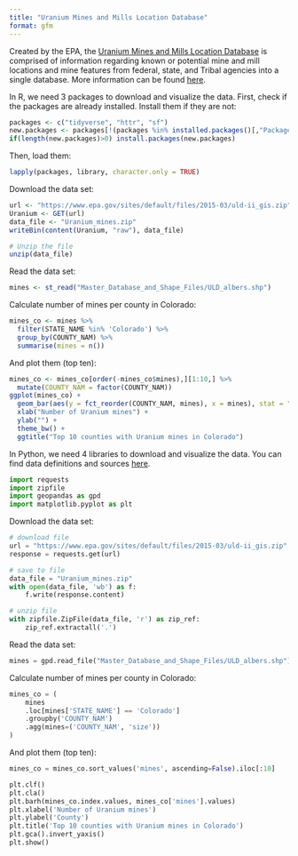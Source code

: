 ```yaml
---
title: "Uranium Mines and Mills Location Database"
format: gfm
---
```


Created by the EPA, the [Uranium Mines and Mills Location Database](https://www.epa.gov/radiation/uranium-mines-and-mills-location-database-0) is comprised of information regarding known or potential mine and mill locations and mine features from federal, state, and Tribal agencies into a single database. More information can be found [here](https://www.epa.gov/sites/default/files/2015-05/documents/402-r-05-009.pdf).

In R, we need 3 packages to download and visualize the data. First, check if the packages are already installed. Install them if they are not:

```r
packages <- c("tidyverse", "httr", "sf") 
new.packages <- packages[!(packages %in% installed.packages()[,"Package"])] 
if(length(new.packages)>0) install.packages(new.packages)
```

Then, load them:

```r
lapply(packages, library, character.only = TRUE)
```

Download the data set:

```r
url <- "https://www.epa.gov/sites/default/files/2015-03/uld-ii_gis.zip" 
Uranium <- GET(url)
data_file <- "Uranium_mines.zip"
writeBin(content(Uranium, "raw"), data_file)

# Unzip the file 
unzip(data_file)
```

Read the data set:

```r
mines <- st_read("Master_Database_and_Shape_Files/ULD_albers.shp")
```

Calculate number of mines per county in Colorado:

```r
mines_co <- mines %>% 
  filter(STATE_NAME %in% 'Colorado') %>% 
  group_by(COUNTY_NAM) %>% 
  summarise(mines = n())
```

And plot them (top ten):

```r
mines_co <- mines_co[order(-mines_co$mines),][1:10,] %>% 
  mutate(COUNTY_NAM = factor(COUNTY_NAM))
ggplot(mines_co) +
  geom_bar(aes(y = fct_reorder(COUNTY_NAM, mines), x = mines), stat = "identity") +
  xlab("Number of Uranium mines") +
  ylab("") +
  theme_bw() +
  ggtitle("Top 10 counties with Uranium mines in Colorado")
```

In Python, we need 4 libraries to download and visualize the data. You can find data definitions and sources [here](https://www.epa.gov/sites/default/files/2015-05/documents/402-r-05-009.pdf).

```python
import requests
import zipfile
import geopandas as gpd
import matplotlib.pyplot as plt
```

Download the data set:

```python
# download file
url = "https://www.epa.gov/sites/default/files/2015-03/uld-ii_gis.zip"
response = requests.get(url)

# save to file
data_file = "Uranium_mines.zip"
with open(data_file, 'wb') as f:
    f.write(response.content)

# unzip file
with zipfile.ZipFile(data_file, 'r') as zip_ref:
    zip_ref.extractall('.')

```

Read the data set:

```python
mines = gpd.read_file("Master_Database_and_Shape_Files/ULD_albers.shp")
```

Calculate number of mines per county in Colorado:

```python
mines_co = (
    mines
    .loc[mines['STATE_NAME'] == 'Colorado']
    .groupby('COUNTY_NAM')
    .agg(mines=('COUNTY_NAM', 'size'))
)
```

And plot them (top ten):

```python
mines_co = mines_co.sort_values('mines', ascending=False).iloc[:10]

plt.clf()
plt.cla()
plt.barh(mines_co.index.values, mines_co['mines'].values)
plt.xlabel('Number of Uranium mines')
plt.ylabel('County')
plt.title('Top 10 counties with Uranium mines in Colorado')
plt.gca().invert_yaxis()
plt.show()
```
